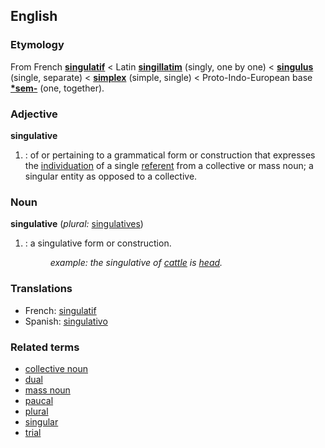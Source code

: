 ==English==
===Etymology===
From French '''[[singulatif]]''' < Latin '''[[singillatim]]''' (singly, one by one) < '''[[singulus]]''' (single, separate) < '''[[simplex]]''' (simple, single) < Proto-Indo-European base '''[[*sem-]]''' (one, together).

===Adjective===
'''singulative'''

#{{grammar}}: of or pertaining to a grammatical form or construction that expresses the [[individuation]] of a single [[referent]] from a collective or mass noun; a singular entity as opposed to a collective.

===Noun===
'''singulative''' (''plural:'' [[singulatives]])

#{{grammar}}: a singulative form or construction.
#:''example: the singulative of [[cattle]] is [[head]].''

===Translations===
*French: [[singulatif]]
*Spanish: [[singulativo]]

=== Related terms ===
*[[collective noun]]
*[[dual]]
*[[mass noun]]
*[[paucal]]
*[[plural]]
*[[singular]]
*[[trial]]